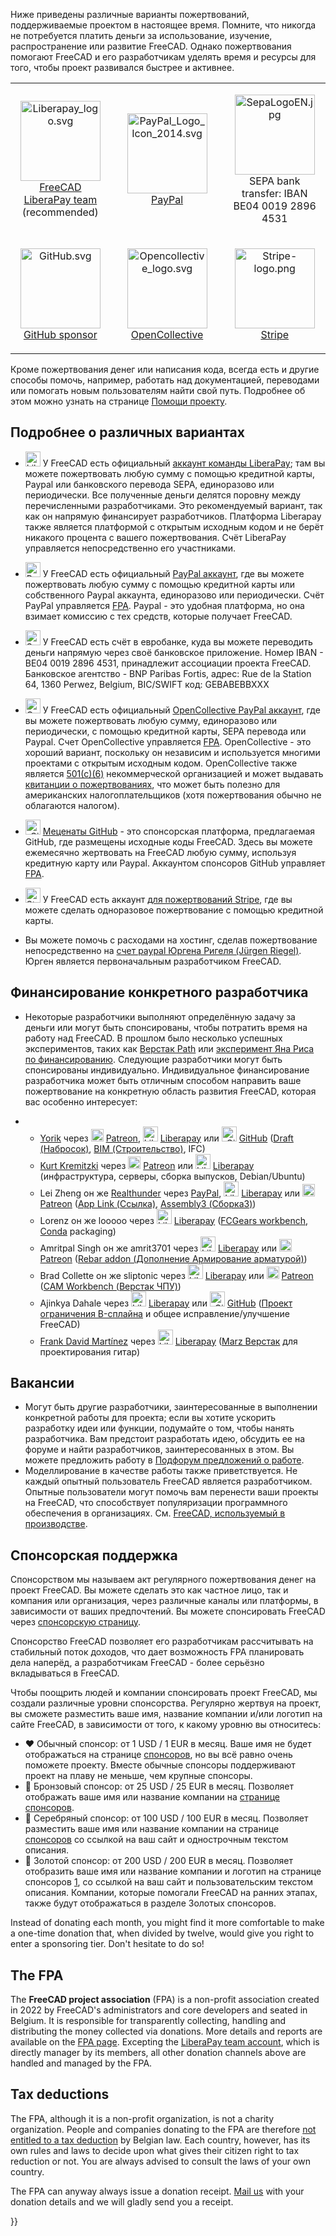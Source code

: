 <languages/>
Ниже приведены различные варианты пожертвований, поддерживаемые проектом в настоящее время. Помните, что никогда не потребуется платить деньги за использование, изучение, распространение или развитие FreeCAD. Однако пожертвования помогают FreeCAD и его разработчикам уделять время и ресурсы для того, чтобы проект развивался быстрее и активнее.
{| align="center" cellpadding="20" style="font-size:120%"
| align=center | [[Image:Liberapay_logo.svg|128px]]
[https://liberapay.com/FreeCAD FreeCAD LiberaPay team] (recommended)
|
| align=center | [[Image:PayPal Logo Icon 2014.svg|128px]]
[https://www.paypal.com/donate/?hosted_button_id=M3Z8BGW6DB69Q PayPal]
|
| align=center | [[Image:SepaLogoEN.jpg|128px]]
SEPA bank transfer: IBAN BE04 0019 2896 4531
|-
| align=center | [[Image:GitHub.svg|128px]]
[https://github.com/sponsors/FreeCAD GitHub sponsor]
|
| align=center | [[Image:Opencollective_logo.svg|128px]]
[https://opencollective.com/freecad OpenCollective]
|
| align=center | [[Image:Stripe-logo.png|128px]]
[https://donate.stripe.com/14k3ei9TYgwFclq145 Stripe]
|}

Кроме пожертвования денег или написания кода, всегда есть и другие способы помочь, например, работать над документацией, переводами или помогать новым пользователям найти свой путь. Подробнее об этом можно узнать на странице [[Help FreeCAD/ru|Помощи проекту]].

<span id="More_details_about_the_different_options"></span>
== Подробнее о различных вариантах ==

* [[File:Liberapay_logo.svg|24px]] У FreeCAD есть официальный [https://liberapay.com/FreeCAD аккаунт команды LiberaPay]; там вы можете пожертвовать любую сумму с помощью кредитной карты, Paypal или банковского перевода SEPA, единоразово или периодически. Все полученные деньги делятся поровну между перечисленными разработчиками. Это рекомендуемый вариант, так как он напрямую финансирует разработчиков. Платформа Liberapay также является платформой с открытым исходным кодом и не берёт никакого процента с вашего пожертвования. Счёт LiberaPay управляется непосредственно его участниками.

* [[File:PayPal Logo Icon 2014.svg|24px]] У FreeCAD есть официальный [https://www.paypal.com/donate/?hosted_button_id=M3Z8BGW6DB69Q PayPal аккаунт], где вы можете пожертвовать любую сумму с помощью кредитной карты или собственного Paypal аккаунта, единоразово или периодически. Счёт PayPal управляется [https://github.com/FreeCAD/FPA FPA]. Paypal - это удобная платформа, но она взимает комиссию с тех средств, которые получает FreeCAD.

* [[File:SepaLogoEN.jpg|24px]] У FreeCAD есть счёт в евробанке, куда вы можете переводить деньги напрямую через своё банковское приложение. Номер IBAN - BE04 0019 2896 4531, принадлежит ассоциации проекта FreeCAD. Банковское агентство - BNP Paribas Fortis, адрес: Rue de la Station 64, 1360 Perwez, Belgium, BIC/SWIFT код: GEBABEBBXXX

* [[File:Opencollective_logo.svg|24px]] У FreeCAD есть официальный [https://opencollective.com/freecad OpenCollective PayPal аккаунт], где вы можете пожертвовать любую сумму, единоразово или периодически, с помощью кредитной карты, SEPA перевода или Paypal. Счет OpenCollective управляется [https://github.com/FreeCAD/FPA FPA]. OpenCollective - это хороший вариант, поскольку он независим и используется многими проектами с открытым исходным кодом. OpenCollective также является [https://en.wikipedia.org/wiki/501(c)_organization 501(c)(6)] некоммерческой организацией и может выдавать [https://docs.opencollective.com/help/financial-contributors/receipts квитанции о пожертвованиях], что может быть полезно для американских налогоплательщиков (хотя пожертвования обычно не облагаются налогом).

* [[File: GitHub.svg|24px]] [https://github.com/sponsors/FreeCAD Меценаты GitHub] - это спонсорская платформа, предлагаемая GitHub, где размещены исходные коды FreeCAD. Здесь вы можете ежемесячно жертвовать на FreeCAD любую сумму, используя кредитную карту или Paypal. Аккаунтом спонсоров GitHub управляет [https://github.com/FreeCAD/FPA FPA]. 

* [[File:Stripe-logo.png|24px]] У FreeCAD есть аккаунт [https://donate.stripe.com/14k3ei9TYgwFclq145 для пожертвований Stripe], где вы можете сделать одноразовое пожертвование с помощью кредитной карты.

* Вы можете помочь с расходами на хостинг, сделав пожертвование непосредственно на [https://www.paypal.com/cgi-bin/webscr?item_name=Donation+to+FreeCAD&cmd=_donations&business=Mail%40juergen-riegel.net счет paypal Юргена Ригеля (Jürgen Riegel)]. Юрген является первоначальным разработчиком FreeCAD.

<span id="Funding_a_specific_developer"></span>
== Финансирование конкретного разработчика ==

* Некоторые разработчики выполняют определённую задачу за деньги или могут быть спонсированы, чтобы потратить время на работу над FreeCAD. В прошлом было несколько успешных экспериментов, таких как [[Path_Workbench/ru|Верстак Path]] или [https://opendeveloperfunding.wordpress.com/ эксперимент Яна Риса по финансированию]. Следующие разработчики могут быть спонсированы индивидуально. Индивидуальное финансирование разработчика может быть отличным способом направить ваше пожертвование на конкретную область развития FreeCAD, которая вас особенно интересует:

** [[User:Yorik|Yorik]] через [[File:patreonporange.png|20px|yorikvanhavre|link=https://www.patreon.com/yorikvanhavre]] [https://www.patreon.com/yorikvanhavre Patreon], [[File:Liberapay_logo.svg|24px]] [https://liberapay.com/yorik Liberapay] или [[File: GitHub.svg|24px]] [https://github.com/sponsors/yorikvanhavre GitHub] ([[Draft_Workbench/ru|Draft (Набросок)]], [[BIM_Workbench/ru|BIM (Строительство)]], IFC)
** [[User:Kkremitzki|Kurt Kremitzki]] через [[File:patreonporange.png|20px|kkremitzki|link=https://www.patreon.com/kkremitzki]] [https://www.patreon.com/kkremitzki Patreon] или [[File:Liberapay_logo.svg|24px]] [https://liberapay.com/kkremitzki Liberapay] (инфраструктура, серверы, сборка выпусков, Debian/Ubuntu)
** Lei Zheng он же [https://github.com/realthunder Realthunder] через [https://www.paypal.com/cgi-bin/webscr?cmd=_s-xclick&hosted_button_id=2SM8GY3U2UUJN PayPal], [[File:Liberapay_logo.svg|24px]] [https://liberapay.com/realthunder/ Liberapay] или [[File:patreonporange.png|20px|Patreon]] [https://www.patreon.com/90thundereal Patreon] ([[App_Link/ru|App Link (Ссылка)]], [[Assembly3_Workbench/ru|Assembly3 (Сборка3)]])
** Lorenz он же looooo через [[File:Liberapay_logo.svg|24px]] [https://liberapay.com/looooo/donate Liberapay] ([https://github.com/looooo/freecad.gears FCGears workbench], [[Conda|Conda]] packaging)
** Amritpal Singh он же amrit3701 через [[File:Liberapay_logo.svg|24px]] [https://liberapay.com/amrit3701 Liberapay] или [[File:patreonporange.png|20px|Patreon]] [https://www.patreon.com/amrit3701 Patreon] ([https://github.com/amrit3701/FreeCAD-Reinforcement Rebar addon (Дополнение Армирование арматурой)])
** Brad Collette он же sliptonic через [[File:Liberapay_logo.svg|24px]] [https://liberapay.com/sliptonic/donate Liberapay] или [[File:patreonporange.png|20px|Patreon]] [https://www.patreon.com/sliptonic Patreon] ([[CAM_Workbench/ru|CAM Workbench (Верстак ЧПУ)]])
** Ajinkya Dahale через [[File:Liberapay_logo.svg|24px]] [https://liberapay.com/ajinkyadahale/ Liberapay] или [[File: GitHub.svg|24px]] [https://github.com/sponsors/AjinkyaDahale/ GitHub] ([https://forum.freecadweb.org/viewtopic.php?f=9&t=71130 Проект ограничения B-сплайна] и общее исправление/улучшение  FreeCAD)
** [[User:Mnesarco|Frank David Martínez]] через [[File:Liberapay_logo.svg|24px]] [https://liberapay.com/mnesarco/ Liberapay] ([https://github.com/mnesarco/MarzWorkbench Marz Верстак] для проектирования гитар)

<span id="Jobs"></span>
== Вакансии ==

* Могут быть другие разработчики, заинтересованные в выполнении конкретной работы для проекта; если вы хотите ускорить разработку идеи или функции, подумайте о том, чтобы нанять разработчика. Вам предстоит разработать идею, обсудить ее на форуме и найти разработчиков, заинтересованных в этом. Вы можете предложить работу в [https://forum.freecadweb.org/viewforum.php?f=31 Подфорум предложений о работе].
* Моделлирование в качестве работы также приветствуется. Не каждый опытный пользователь FreeCAD является разработчиком. Опытные пользователи могут помочь вам перенести ваши проекты на FreeCAD, что способствует популяризации программного обеспечения в организациях. См. [[FreeCAD_used_in_production/ru|FreeCAD, используемый в производстве]].

<span id="Sponsoring"></span>
== Спонсорская поддержка ==

Спонсорством мы называем акт регулярного пожертвования денег на проект FreeCAD. Вы можете сделать это как частное лицо, так и компания или организация, через различные каналы или платформы, в зависимости от ваших предпочтений. Вы можете спонсировать FreeCAD через [https://www.freecad.org/sponsor.php спонсорскую страницу].

Спонсорство FreeCAD позволяет его разработчикам рассчитывать на стабильный поток доходов, что дает возможность FPA планировать дела наперёд, а разработчикам FreeCAD - более серьёзно вкладываться в FreeCAD.

Чтобы поощрить людей и компании спонсировать проект FreeCAD, мы создали различные уровни спонсорства. Регулярно жертвуя на проект, вы сможете разместить ваше имя, название компании и/или логотип на сайте FreeCAD, в зависимости от того, к какому уровню вы относитесь:

* ♥ Обычный спонсор: от 1 USD / 1 EUR в месяц. Ваше имя не будет отображаться на странице [https://www.freecad.org/sponsor.php спонсоров], но вы всё равно очень поможете проекту. Вместе обычные спонсоры поддерживают проект на плаву не меньше, чем крупные спонсоры.
* 🥉 Бронзовый спонсор: от 25 USD / 25 EUR в месяц. Позволяет отображать ваше имя или название компании на [https://www.freecad.org/sponsor.php странице спонсоров].
* 🥈 Серебряный спонсор: от 100 USD / 100 EUR в месяц. Позволяет разместить ваше имя или название компании на странице [https://www.freecad.org/sponsor.php спонсоров] со ссылкой на ваш сайт и однострочным текстом описания.
* 🥇 Золотой спонсор: от 200 USD / 200 EUR в месяц. Позволяет отобразить ваше имя или название компании и логотип на странице спонсоров [https://www.freecad.org/sponsor.php], со ссылкой на ваш сайт и пользовательским текстом описания. Компании, которые помогали FreeCAD на ранних этапах, также будут отображаться в разделе Золотых спонсоров.

Instead of donating each month, you might find it more comfortable to make a one-time donation that, when divided by twelve, would give you right to enter a sponsoring tier. Don't hesitate to do so!

== The FPA ==

The '''FreeCAD project association''' (FPA) is a non-profit association created in 2022 by FreeCAD's administrators and core developers and seated in Belgium. It is responsible for transparently collecting, handling and distributing the money collected via donations. More details and reports are available on the [https://github.com/FreeCAD/FPA FPA page]. Excepting the [https://liberapay.com/FreeCAD LiberaPay team account], which is directly manager by its members, all other donation channels above are handled and managed by the FPA.

== Tax deductions ==

The FPA, although it is a non-profit organization, is not a charity organization. People and companies donating to the FPA are therefore [https://finances.belgium.be/fr/particuliers/avantages_fiscaux/dons not entitled to a tax deduction] by Belgian law. Each country, however, has its own rules and laws to decide upon what gives their citizen right to tax reduction or not. You are always advised to consult the laws of your own country.

The FPA can anyway always issue a donation receipt. [mailto:fpa@freecad.org Mail us] with your donation details and we will gladly send you a receipt.

{{Userdocnavi{{#translation:}}}}